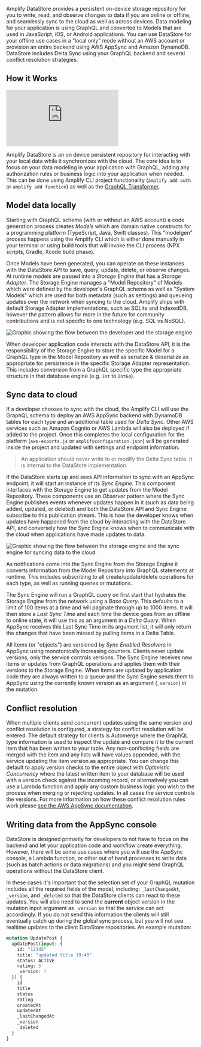 
Amplify DataStore provides a persistent on-device storage repository for you to write, read, and observe changes to data if you are online or offline, and seamlessly sync to the cloud as well as across devices. Data modeling for your application is using GraphQL and converted to Models that are used in JavaScript, iOS, or Android applications. You can use DataStore for your offline use cases in a “local only” mode without an AWS account or provision an entire backend using AWS AppSync and Amazon DynamoDB. DataStore includes Delta Sync using your GraphQL backend and several conflict resolution strategies.

## How it Works

<iframe sandbox src="https://www.youtube-nocookie.com/embed/KcYl6_We0EU" frameborder="0" allow="accelerometer; autoplay; clipboard-write; encrypted-media; gyroscope; picture-in-picture" allowfullscreen></iframe>

Amplify DataStore is an on device persistent repository for interacting with your local data while it synchronizes with the cloud. The core idea is to focus on your data modeling in your application with GraphQL, adding any authorization rules or business logic into your application when needed. This can be done using Amplify CLI project functionality (`amplify add auth` or `amplify add function`) as well as the [GraphQL Transformer](/cli/graphql/overview).

## Model data locally

Starting with GraphQL schema (with or without an AWS account) a code generation process creates *Models* which are domain native constructs for a programming platform (TypeScript, Java, Swift classes). This "modelgen" process happens using the Amplify CLI which is either done manually in your terminal or using build tools that will invoke the CLI process (NPX scripts, Gradle, Xcode build phase).

Once Models have been generated, you can operate on these instances with the DataStore API to save, query, update, delete, or observe changes. At runtime models are passed into a *Storage Engine* that has a *Storage Adapter*. The Storage Engine manages a "Model Repository" of Models which were defined by the developer's GraphQL schema as well as "System Models" which are used for both metadata (such as settings) and queueing updates over the network when syncing to the cloud. Amplify ships with default Storage Adapter implementations, such as SQLite and IndexedDB, however the pattern allows for more in the future for community contributions and is not specific to one technology (e.g. SQL vs NoSQL).

![Graphic showing the flow between the developer and the storage engine.](/images/storage.png)

When developer application code interacts with the DataStore API, it is the responsibility of the Storage Engine to store the specific Model for a GraphQL type in the Model Repository as well as serialize & deserialize as appropriate for persistence in the specific Storage Adapter representation. This includes conversion from a GraphQL specific type the appropriate structure in that database engine (e.g. `Int` to `Int64`).

## Sync data to cloud

If a developer chooses to sync with the cloud, the Amplify CLI will use the GraphQL schema to deploy an AWS AppSync backend with DynamoDB tables for each type and an additional table used for *Delta Sync*. Other AWS services such as Amazon Cognito or AWS Lambda will also be deployed if added to the project. Once this completes the local configuration for the platform (`aws-exports.js` or `amplifyconfiguration.json`) will be generated inside the project and updated with settings and endpoint information.

> An application should never write to or modify the Delta Sync table. It is internal to the DataStore implementation.

If the DataStore starts up and sees API information to sync with an AppSync endpoint, it will start an instance of its *Sync Engine*. This component interfaces with the Storage Engine to get updates from the Model Repository. These components use an *Observer* pattern where the Sync Engine publishes events whenever updates happen in it (such as data being added, updated, or deleted) and both the DataStore API and Sync Engine subscribe to this publication stream. This is how the developer knows when updates have happened from the cloud by interacting with the DataStore API, and conversely how the Sync Engine knows when to communicate with the cloud when applications have made updates to data.

![Graphic showing the flow between the storage engine and the sync engine for syncing data to the cloud.](/images/sync.png)

As notifications come into the Sync Engine from the Storage Engine it converts information from the Model Repository into GraphQL statements at runtime. This includes subscribing to all create/update/delete operations for each type, as well as running queries or mutations. 

The Sync Engine will run a GraphQL query on first start that hydrates the Storage Engine from the network using a *Base Query*. This defaults to a limit of 100 items at a time and will paginate through up to 1000 items. It will then store a *Last Sync Time* and each time the device goes from an offline to online state, it will use this as an argument in a *Delta Query*. When AppSync receives this Last Sync Time in its argument list, it will only return the changes that have been missed by pulling items in a Delta Table.

All items (or "objects") are versioned by *Sync Enabled Resolvers* in AppSync using monotonically increasing counters. Clients never update versions, only the service controls versions. The Sync Engine receives new items or updates from GraphQL operations and applies them with their versions to the Storage Engine. When items are updated by application code they are always written to a queue and the Sync Engine sends them to AppSync using the currently known version as an argument (`_version`) in the mutation. 

## Conflict resolution

When multiple clients send concurrent updates using the same version and conflict resolution is configured, a strategy for conflict resolution will be entered. The default strategy for clients is Automerge where the GraphQL type information is used to inspect the update and compare it to the current item that has been written to your table. Any non-conflicting fields are merged with the item and any lists will have values appended, with the service updating the item version as appropriate. You can change this default to apply version checks to the entire object with *Optimistic Concurrency* where the latest written item to your database will be used with a version check against the incoming record, or alternatively you can use a Lambda function and apply any custom business logic you wish to the process when merging or rejecting updates. In all cases the service controls the versions. For more information on how these conflict resolution rules work please [see the AWS AppSync documentation](https://docs.aws.amazon.com/appsync/latest/devguide/conflict-detection-and-sync.html).

## Writing data from the AppSync console

DataStore is designed primarily for developers to not have to focus on the backend and let your application code and workflow create everything. However, there will be some use cases where you will use the AppSync console, a Lambda function, or other out of band processes to write data (such as batch actions or data migrations) and you might send GraphQL operations without the DataStore client.

In these cases it's important that the selection set of your GraphQL mutation includes all the required fields of the model, including: `_lastChangedAt`, `_version`, and `_deleted` so that the DataStore clients can react to these updates. You will also need to send the **current** object version in the mutation input argument as `_version` so that the service can act accordingly. If you do not send this information the clients will still eventually catch up during the global sync process, but you will not see realtime updates to the client DataStore repositories. An example mutation:

```graphql
mutation UpdatePost {
  updatePost(input: {
    id: "12345"
    title: "updated title 19:40"
    status: ACTIVE
    rating: 5
    _version: 7
  }) {
    id
    title
    status
    rating
    createdAt
    updatedAt
    _lastChangedAt
    _version
    _deleted
  }
}
```
